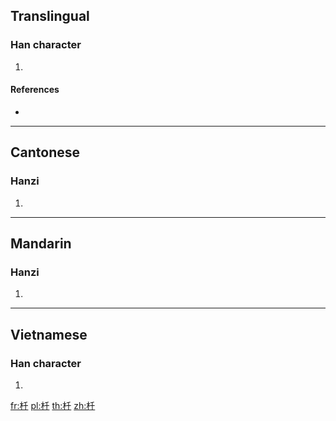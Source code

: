 ==Translingual==

===Han character===
{{Han char|rn=75|rad=木|as=03|sn=7|four=|canj=DHJ|ids=⿰木千}}

# {{defn|Han|sort=木03}}

====References====
* {{Han ref|kx=0510.190|dkj=14447|dj=0894.180|hdz=21160.060|uh=6744|ud=26436}}

----

==Cantonese==

===Hanzi===
{{yue-hanzi|jyut=[[cin1]]|y=chin1}}

# {{defn|lang=yue|sort=木03}}

----

==Mandarin==

===Hanzi===
{{cmn-hanzi|pin=[[qiān]] ([[qian1]])|wg=ch'ien<sup>1</sup>}}

# {{defn|lang=cmn|sort=木03}}

----

==Vietnamese==

===Han character===
{{vi-readings|rs=木03|hanviet=then}}

# {{defn|lang=vi|sort=木03}}

[[fr:杄]]
[[pl:杄]]
[[th:杄]]
[[zh:杄]]